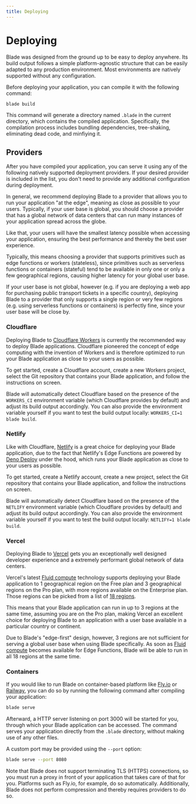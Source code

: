 ```yaml
---
title: Deploying
---
```


# Deploying

Blade was designed from the ground up to be easy to deploy anywhere. Its build
output follows a simple platform-agnostic structure that can be easily adapted
to any production environment. Most environments are natively supported without
any configuration.

Before deploying your application, you can compile it with the following command:

```bash
blade build
```

This command will generate a directory named `.blade` in the current directory,
which contains the compiled application. Specifically, the compilation process
includes bundling dependencies, tree-shaking, eliminating dead code, and
minfiying it.

## Providers

After you have compiled your application, you can serve it using any of the following
natively supported deployment providers. If your desired provider is included in the list,
you don't need to provide any additional configuration during deployment.

In general, we recommend deploying Blade to a provider that allows you to run your
application "at the edge", meaning as close as possible to your users. Typically, if
your user base is global, you should choose a provider that has a global network of
data centers that can run many instances of your application spread across the globe.

Like that, your users will have the smallest latency possible when accessing your application,
ensuring the best performance and thereby the best user experience.

Typically, this means choosing a provider that supports primitives such as edge functions
or workers (stateless), since primitives such as serverless functions or containers
(stateful) tend to be available in only one or only a few geographical regions, causing
higher latency for your global user base.

If your user base is not global, however (e.g. if you are deploying a web app for purchasing
public transport tickets in a specific country), deploying Blade to a provider that only
supports a single region or very few regions (e.g. using serverless functions or containers)
is perfectly fine, since your user base will be close by.

### Cloudflare

Deploying Blade to [Cloudflare Workers](https://workers.cloudflare.com) is currently
the recommended way to deploy Blade applications. Cloudflare pioneered the concept of
edge computing with the invention of Workers and is therefore optimized to run your
Blade application as close to your users as possible.

To get started, create a Cloudflare account, create a new Workers project, select the
Git repository that contains your Blade application, and follow the instructions on screen.

Blade will automatically detect Cloudflare based on the presence of the `WORKERS_CI`
environment variable (which Cloudflare provides by default) and adjust its build output
accordingly. You can also provide the environment variable yourself if you want to test
the build output locally: `WORKERS_CI=1 blade build`.

### Netlify

Like with Cloudflare, [Netlify](https://www.netlify.com) is a great choice for deploying
your Blade application, due to the fact that Netlify's Edge Functions are powered
by [Deno Deploy](https://deno.com/subhosting) under the hood, which runs your Blade
application as close to your users as possible.

To get started, create a Netlify account, create a new project, select the
Git repository that contains your Blade application, and follow the instructions on screen.

Blade will automatically detect Cloudflare based on the presence of the `NETLIFY`
environment variable (which Cloudflare provides by default) and adjust its build output
accordingly. You can also provide the environment variable yourself if you want to test
the build output locally: `NETLIFY=1 blade build`.

### Vercel

Deploying Blade to [Vercel](https://vercel.com) gets you an exceptionally well designed
developer experience and a extremely performant global network of data centers.

Vercel's latest [Fluid compute](https://vercel.com/fluid) technology supports deploying
your Blade application to 1 geographical region on the Free plan and 3 geographical
regions on the Pro plan, with more regions available on the Enterprise plan. Those regions
can be picked from a list of [18 regions](https://vercel.com/docs/edge-network/regions).

This means that your Blade application can run in up to 3 regions at the same time,
assuming you are on the Pro plan, making Vercel an excellent choice for deploying Blade to
an application with a user base available in a particular country or continent.

Due to Blade's "edge-first" design, however, 3 regions are not sufficient for serving a global
user base when using Blade specifically. As soon as [Fluid compute](https://vercel.com/fluid)
becomes available for Edge Functions, Blade will be able to run in all 18 regions
at the same time.

### Containers

If you would like to run Blade on container-based platform like [Fly.io](https://fly.io)
or [Railway](https://railway.app), you can do so by running the following command after
compiling your application:

```bash
blade serve
```

Afterward, a HTTP server listening on port 3000 will be started for you, through which
your Blade application can be accessed. The command serves your application directly
from the `.blade` directory, without making use of any other files.

A custom port may be provided using the `--port` option:

```bash
blade serve --port 8080
```

Note that Blade does not support terminating TLS (HTTPS) connections, so you must run a
proxy in front of your application that takes care of that for you. Platforms such as
Fly.io, for example, do so automatically. Additionally, Blade does not perform compression
and thereby requires providers to do so.